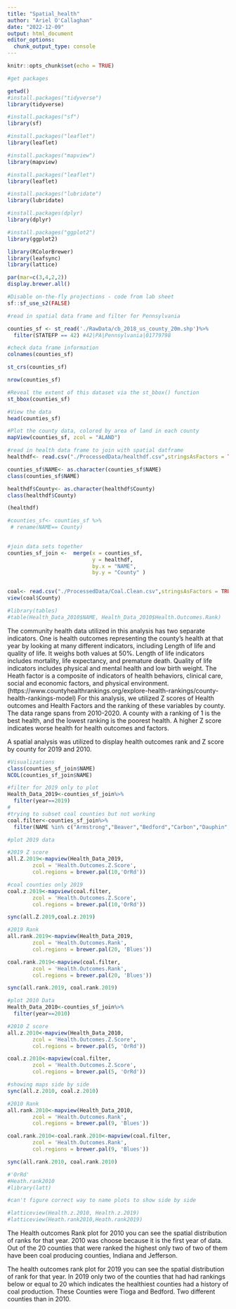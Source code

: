 ```yaml
---
title: "Spatial_health"
author: "Ariel O'Callaghan"
date: "2022-12-09"
output: html_document
editor_options: 
  chunk_output_type: console
---
```


```r
knitr::opts_chunk$set(echo = TRUE)

#get packages 

getwd()
#install.packages("tidyverse")
library(tidyverse)

#install.packages("sf")
library(sf)

#install.packages("leaflet")
library(leaflet)

#install.packages("mapview")
library(mapview)

#install.packages("leaflet")
library(leaflet)

#install.packages("lubridate")
library(lubridate)

#install.packages(dplyr)
library(dplyr)

#install.packages("ggplot2")
library(ggplot2)

library(RColorBrewer)
library(leafsync)
library(lattice)

par(mar=c(3,4,2,2))
display.brewer.all()

#Disable on-the-fly projections - code from lab sheet 
sf::sf_use_s2(FALSE)

#read in spatial data frame and filter for Pennsylvania 

counties_sf <- st_read('./RawData/cb_2018_us_county_20m.shp')%>% 
  filter(STATEFP == 42) #42|PA|Pennsylvania|01779798

#check data frame information 
colnames(counties_sf)

st_crs(counties_sf) 

nrow(counties_sf)

#Reveal the extent of this dataset via the st_bbox() function
st_bbox(counties_sf)

#View the data
head(counties_sf)

#Plot the county data, colored by area of land in each county
mapView(counties_sf, zcol = "ALAND")

#read in health data frame to join with spatial datframe 
healthdf<- read.csv("./ProcessedData/healthdf.csv",stringsAsFactors = TRUE)

counties_sf$NAME<- as.character(counties_sf$NAME)
class(counties_sf$NAME)

healthdf$County<- as.character(healthdf$County)
class(healthdf$County)

(healthdf)

#counties_sf<- counties_sf %>% 
 # rename(NAME== County)
  

#join data sets together 
counties_sf_join <-  merge(x = counties_sf,
                           y = healthdf, 
                           by.x = "NAME", 
                           by.y = "County" )


coal<- read.csv("./ProcessedData/Coal.Clean.csv",stringsAsFactors = TRUE)
view(coal$County)

#library(tables)
#table(Health_Data_2010$NAME, Health_Data_2010$Health.Outcomes.Rank)
```
The community health data utilized in this analysis has two separate indicators. One is health outcomes representing the county’s health at that year by looking at many different indicators, including Length of life and quality of life. It weighs both values at 50%. Length of life indicators includes mortality, life expectancy, and premature death. Quality of life indicators includes physical and mental health and low birth weight. The Heath factor is a composite of indicators of health behaviors, clinical care, social and economic factors, and physical environment. (https://www.countyhealthrankings.org/explore-health-rankings/county-health-rankings-model) For this analysis, we utilized Z scores of Health outcomes and Health Factors and the ranking of these variables by county. The data range spans from 2010-2020. 
A county with a ranking of 1 is the best health, and the lowest ranking is the poorest health. A higher Z score indicates worse health for health outcomes and factors. 

A spatial analysis was utilized to display health outcomes rank and Z score by county for 2019 and 2010. 


```r
#Visualizations 
class(counties_sf_join$NAME)
NCOL(counties_sf_join$NAME)

#filter for 2019 only to plot
Health_Data_2019<-counties_sf_join%>%
  filter(year==2019)
#
#trying to subset coal counties but not working
coal.filter<-counties_sf_join%>% 
  filter(NAME %in% c("Armstrong","Beaver","Bedford","Carbon","Dauphin","Fayette","Greene","Allegheny","Bedfor","Blair","Cambria","Centre","Clarion","Clearfield","Clinton","Columbia","Elk","Indiana","Jefferson","Lackawanna","Lawrence","Luzerne","Lycoming","Mercer","Monongalia","Northumberland","Schuylkill","Sullivan","Tioga"))

#plot 2019 data

#2019 Z score
all.Z.2019<-mapview(Health_Data_2019, 
        zcol = 'Health.Outcomes.Z.Score', 
        col.regions = brewer.pal(10,'OrRd'))

#coal counties only 2019
coal.z.2019<-mapview(coal.filter,
        zcol = 'Health.Outcomes.Z.Score', 
        col.regions = brewer.pal(10,'OrRd'))

sync(all.Z.2019,coal.z.2019)  

#2019 Rank
all.rank.2019<-mapview(Health_Data_2019, 
        zcol = 'Health.Outcomes.Rank', 
        col.regions = brewer.pal(20, 'Blues'))

coal.rank.2019<-mapview(coal.filter, 
        zcol = 'Health.Outcomes.Rank', 
        col.regions = brewer.pal(20, 'Blues'))       

sync(all.rank.2019, coal.rank.2019)      

#plot 2010 Data
Health_Data_2010<-counties_sf_join%>%
  filter(year==2010)

#2010 Z score
all.z.2010<-mapview(Health_Data_2010, 
        zcol = 'Health.Outcomes.Z.Score', 
        col.regions = brewer.pal(5, 'OrRd'))

coal.z.2010<-mapview(coal.filter, 
        zcol = 'Health.Outcomes.Z.Score', 
        col.regions = brewer.pal(5, 'OrRd'))

#showing maps side by side
sync(all.z.2010, coal.z.2010)

#2010 Rank
all.rank.2010<-mapview(Health_Data_2010, 
        zcol = 'Health.Outcomes.Rank', 
        col.regions = brewer.pal(9, 'Blues'))

coal.rank.2010<-coal.rank.2010<-mapview(coal.filter, 
        zcol = 'Health.Outcomes.Rank', 
        col.regions = brewer.pal(9, 'Blues'))

sync(all.rank.2010, coal.rank.2010)

#'OrRd'
#Heath.rank2010 
#library(latt)

#can't figure correct way to name plots to show side by side

#latticeview(Health.z.2010, Health.z.2019)
#latticeview(Heath.rank2010,Heath.rank2019)

```
The Health outcomes Rank plot for 2010 you can see the spatial distribution of ranks for that year. 2010 was choose because it is the first year of data. Out of the 20 counties that were ranked the highest only two of two of them have been coal producing counties, Indiana and Jefferson.  

The health outcomes rank plot for 2019 you can see the spatial distribution of rank for that year. In 2019 only two of the counties that had had rankings below or equal to 20 which indicates the healthiest counties had a history of coal production. These Counties were Tioga and Bedford. Two different counties than in 2010. 




